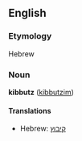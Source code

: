 ==English==
===Etymology===
Hebrew

===Noun===
'''kibbutz''' ([[kibbutzim]])

====Translations====
*Hebrew: [[קיבוץ]]